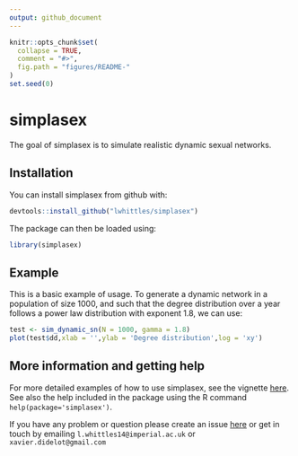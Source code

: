 ```yaml
---
output: github_document
---
```


<!-- README.md is generated from README.Rmd. Please edit that file -->

```r
knitr::opts_chunk$set(
  collapse = TRUE,
  comment = "#>",
  fig.path = "figures/README-"
)
set.seed(0)
```

# simplasex

The goal of simplasex is to simulate realistic dynamic sexual networks. 

## Installation

You can install simplasex from github with:

```r
devtools::install_github("lwhittles/simplasex")
```

The package can then be loaded using:
```r
library(simplasex)
```

## Example

This is a basic example of usage. To generate a dynamic network in a population of size 1000, and such that the degree distribution over a year follows a power law distribution with exponent 1.8, we can use:
```r
test <- sim_dynamic_sn(N = 1000, gamma = 1.8)
plot(test$dd,xlab = '',ylab = 'Degree distribution',log = 'xy')
```

## More information and getting help

For more detailed examples of how to use simplasex, see the vignette [here](https://github.com/lwhittles/simplasex/tree/master/vignettes).
See also the help included in the package using the R command
`help(package='simplasex')`. 

If you have any problem or question please create an issue [here](https://github.com/lwhittles/simplasex/issues) 
or get in touch by emailing `l.whittles14@imperial.ac.uk` or `xavier.didelot@gmail.com`
